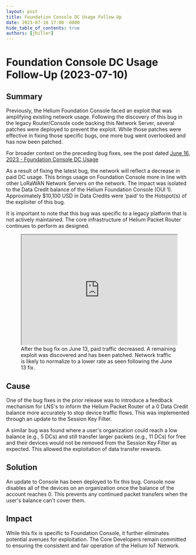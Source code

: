 ```yaml
---
layout: post
title: Foundation Console DC Usage Follow-Up
date: 2023-07-10 17:00 -0800
hide_table_of_contents: true
authors: [jhiller]
---
```


# Foundation Console DC Usage Follow-Up (2023-07-10)

## Summary

Previously, the Helium Foundation Console faced an exploit that was amplifying existing network
usage. Following the discovery of this bug in the legacy Router/Console code backing this Network
Server, several patches were deployed to prevent the exploit. While those patches were effective in
fixing those specific bugs, one more bug went overlooked and has now been patched.

<!--truncate-->

For broader context on the preceding bug fixes, see the post dated
[June 16, 2023 - Foundation Console DC Usage](/devblog/2023/06/16/foundation-console-dc-usage)

As a result of fixing the latest bug, the network will reflect a decrease in paid DC usage. This
brings usage on Foundation Console more in line with other LoRaWAN Network Servers on the network.
The impact was isolated to the Data Credit balance of the Helium Foundation Console (OUI 1).
Approximately $10,100 USD in Data Credits were ‘paid’ to the Hotspot(s) of the exploiter of this
bug.

It is important to note that this bug was specific to a legacy platform that is not actively
maintained. The core infrastructure of Helium Packet Router continues to perform as designed.

<figure style={{ margin: 0, padding: '2em', border: '1px solid lightgrey', borderRadius: '8px' }}>
  <iframe
    src="https://dune.com/embeds/2711789/4513800"
    height="300"
    width="100%"
    title="Foundation Console DC Spend"
  ></iframe>
  <figcaption>
    After the bug fix on June 13, paid traffic decreased. A remaining exploit was discovered and has
    been patched. Network traffic is likely to normalize to a lower rate as seen following the June
    13 fix.
  </figcaption>
</figure>

## Cause

One of the bug fixes in the prior release was to introduce a feedback mechanism for LNS's to inform
the Helium Packet Router of a 0 Data Credit balance more accurately to stop device traffic flows.
This was implemented through an update to the Session Key Filter.

A similar bug was found where a user's organization could reach a low balance (e.g., 5 DCs) and
still transfer larger packets (e.g., 11 DCs) for free and their devices would not be removed from
the Session Key Filter as expected. This allowed the exploitation of data transfer rewards.

## Solution

An update to Console has been deployed to fix this bug. Console now disables all of the devices on
an organization once the balance of the account reaches 0. This prevents any continued packet
transfers when the user's balance can't cover them.

## Impact

While this fix is specific to Foundation Console, it further eliminates potential avenues for
exploitation. The Core Developers remain committed to ensuring the consistent and fair operation of
the Helium IoT Network.
